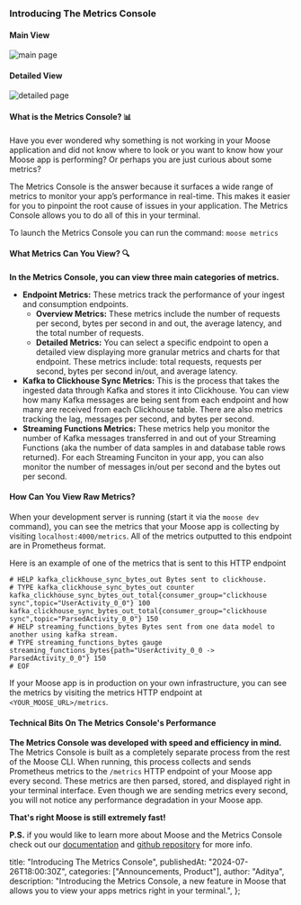 ### Introducing The Metrics Console

#### Main View

![main page](/images/posts/product-update/5/MainConsolePage.png)

#### Detailed View

![detailed page](/images/posts/product-update/5/DetailedConsolePage.png)

#### What is the Metrics Console? 📊

Have you ever wondered why something is not working in your Moose application and did not know where to look or you want to know how your Moose app is performing? Or perhaps you are just curious about some metrics?

The Metrics Console is the answer because it surfaces a wide range of metrics to monitor your app’s performance in real-time. This makes it easier for you to pinpoint the root cause of issues in your application. The Metrics Console allows you to do all of this in your terminal.

To launch the Metrics Console you can run the command:
`moose metrics`

#### What Metrics Can You View? 🔍

**In the Metrics Console, you can view three main categories of metrics.**

- **Endpoint Metrics:** These metrics track the performance of your ingest and consumption endpoints.
  - **Overview Metrics:** These metrics include the number of requests per second, bytes per second in and out, the average latency, and the total number of requests.
  - **Detailed Metrics:** You can select a specific endpoint to open a detailed view displaying more granular metrics and charts for that endpoint. These metrics include: total requests, requests per second, bytes per second in/out, and average latency.
- **Kafka to Clickhouse Sync Metrics:**
  This is the process that takes the ingested data through Kafka and stores it into Clickhouse.
  You can view how many Kafka messages are being sent from each endpoint and how many are received from each Clickhouse table.
  There are also metrics tracking the lag, messages per second, and bytes per second.
- **Streaming Functions Metrics:**
  These metrics help you monitor the number of Kafka messages transferred in and out of your Streaming Functions (aka the number of data samples in and database table rows returned).
  For each Streaming Funciton in your app, you can also monitor the number of messages in/out per second and the bytes out per second.

#### How Can You View Raw Metrics?

When your development server is running (start it via the `moose dev` command), you can see the metrics that your Moose app is collecting by visiting `localhost:4000/metrics`. All of the metrics outputted to this endpoint are in Prometheus format.

Here is an example of one of the metrics that is sent to this HTTP endpoint

```
# HELP kafka_clickhouse_sync_bytes_out Bytes sent to clickhouse.
# TYPE kafka_clickhouse_sync_bytes_out counter
kafka_clickhouse_sync_bytes_out_total{consumer_group="clickhouse sync",topic="UserActivity_0_0"} 100
kafka_clickhouse_sync_bytes_out_total{consumer_group="clickhouse sync",topic="ParsedActivity_0_0"} 150
# HELP streaming_functions_bytes Bytes sent from one data model to another using kafka stream.
# TYPE streaming_functions_bytes gauge
streaming_functions_bytes{path="UserActivity_0_0 -> ParsedActivity_0_0"} 150
# EOF
```

If your Moose app is in production on your own infrastructure, you can see the metrics by visiting the metrics HTTP endpoint at `<YOUR_MOOSE_URL>/metrics`.

#### Technical Bits On The Metrics Console's Performance

**The Metrics Console was developed with speed and efficiency in mind.**
The Metrics Console is built as a completely separate process from the rest of the Moose CLI.
When running, this process collects and sends Prometheus metrics to the `/metrics` HTTP endpoint of your Moose app every second.
These metrics are then parsed, stored, and displayed right in your terminal interface.
Even though we are sending metrics every second, you will not notice any performance degradation in your Moose app.

**That's right Moose is still extremely fast!**

**P.S.** if you would like to learn more about Moose and the Metrics Console check out our [documentation](https://docs.moosejs.com) and [github repository](https://github.com/514-labs/moose) for more info.

  title: "Introducing The Metrics Console",
  publishedAt: "2024-07-26T18:00:30Z",
  categories: ["Announcements, Product"],
  author: "Aditya",
  description:
    "Introducing the Metrics Console, a new feature in Moose that allows you to view your apps metrics right in your terminal.",
};
